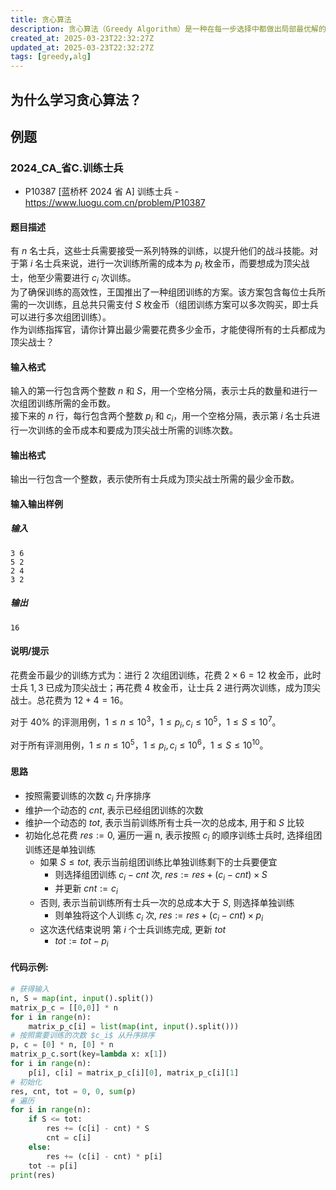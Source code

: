 ```yaml
---
title: 贪心算法
description: 贪心算法（Greedy Algorithm）是一种在每一步选择中都做出局部最优解的算法. 它的核心思想是通过局部最优解，尝试得到全局最优解. 简单高效，适合某些特定问题. 需要证明贪心选择的正确性
created_at: 2025-03-23T22:32:27Z
updated_at: 2025-03-23T22:32:27Z
tags: [greedy,alg]
---
```


## 为什么学习贪心算法？

## 例题

### 2024_CA_省C.训练士兵

- P10387 [蓝桥杯 2024 省 A] 训练士兵 - https://www.luogu.com.cn/problem/P10387

#### 题目描述

有 $n$ 名士兵，这些士兵需要接受一系列特殊的训练，以提升他们的战斗技能。对于第 $i$ 名士兵来说，进行一次训练所需的成本为 $p_i$ 枚金币，而要想成为顶尖战士，他至少需要进行 $c_i$ 次训练。  
为了确保训练的高效性，王国推出了一种组团训练的方案。该方案包含每位士兵所需的一次训练，且总共只需支付 $S$ 枚金币（组团训练方案可以多次购买，即士兵可以进行多次组团训练）。  
作为训练指挥官，请你计算出最少需要花费多少金币，才能使得所有的士兵都成为顶尖战士？

#### 输入格式

输入的第一行包含两个整数 $n$ 和 $S$，用一个空格分隔，表示士兵的数量和进行一次组团训练所需的金币数。  
接下来的 $n$ 行，每行包含两个整数 $p_i$ 和 $c_i$，用一个空格分隔，表示第 $i$ 名士兵进行一次训练的金币成本和要成为顶尖战士所需的训练次数。

#### 输出格式

输出一行包含一个整数，表示使所有士兵成为顶尖战士所需的最少金币数。

#### 输入输出样例

##### 输入

```
3 6
5 2
2 4
3 2
```

##### 输出

```
16
```

#### 说明/提示

花费金币最少的训练方式为：进行 $2$ 次组团训练，花费 $2 × 6 = 12$ 枚金币，此时士兵 $1, 3$ 已成为顶尖战士；再花费 $4$ 枚金币，让士兵 $2$ 进行两次训练，成为顶尖战士。总花费为 $12 + 4 = 16$。

对于 $40\%$ 的评测用例，$1 ≤ n ≤ 10^3，1 ≤ p_i
, c_i ≤ 10^5，1 ≤ S ≤ 10^7$。

对于所有评测用例，$1 ≤ n ≤ 10^5，1 ≤ p_i
, c_i ≤ 10^6，1 ≤ S ≤ 10^{10}$。

#### 思路

- 按照需要训练的次数 $c_i$ 升序排序
- 维护一个动态的 $cnt$, 表示已经组团训练的次数
- 维护一个动态的 $tot$, 表示当前训练所有士兵一次的总成本, 用于和 $S$ 比较
- 初始化总花费 $res:=0$, 遍历一遍 n, 表示按照 $c_i$ 的顺序训练士兵时, 选择组团训练还是单独训练
  - 如果 $S \leq tot$, 表示当前组团训练比单独训练剩下的士兵要便宜
    - 则选择组团训练 $c_i-cnt$ 次, $res := res + (c_i-cnt) \times S$
    - 并更新 $cnt:=c_i$
  - 否则, 表示当前训练所有士兵一次的总成本大于 $S$, 则选择单独训练
    - 则单独将这个人训练 $c_i$ 次, $res := res + (c_i-cnt) \times p_i$
  - 这次迭代结束说明 第 $i$ 个士兵训练完成, 更新 $tot$
    - $tot := tot - p_i$
#### 代码示例: 
```py
# 获得输入
n, S = map(int, input().split())
matrix_p_c = [[0,0]] * n
for i in range(n):
    matrix_p_c[i] = list(map(int, input().split()))
# 按照需要训练的次数 $c_i$ 从升序排序
p, c = [0] * n, [0] * n
matrix_p_c.sort(key=lambda x: x[1])
for i in range(n):
    p[i], c[i] = matrix_p_c[i][0], matrix_p_c[i][1]
# 初始化
res, cnt, tot = 0, 0, sum(p)
# 遍历
for i in range(n):
    if S <= tot:
        res += (c[i] - cnt) * S
        cnt = c[i]
    else:
        res += (c[i] - cnt) * p[i]
    tot -= p[i]
print(res)
```